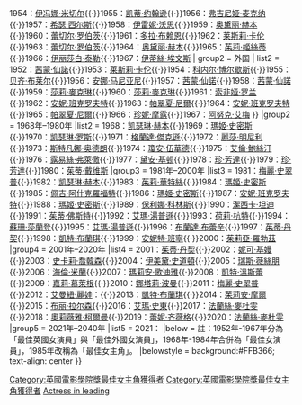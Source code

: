{{Navbox
|name = 英國電影學院獎最佳女主角
|title = [[英國電影學院獎|{{color|#FFFFFF|英國電影學院獎}}]][[英國電影學院獎最佳女主角|{{color|#FFFFFF|最佳女主角}}]]
|titlestyle = background:#CC5500
|groupstyle = background:#FFB366
| group1 = 1952年–1967年
| list1  = {{navbox|subgroup
| basestyle = background: #BDB76B
| group1 = 英国
| list1  = 1952：[[费雯·丽]]{{·}}1953：[[奥黛丽·赫本]]{{·}}1954：[[伊冯娜·米切尔]]{{·}}1955：[[凯蒂·约翰逊]]{{·}}1956：[[弗吉尼娅·麦克纳]]{{·}}1957：[[希瑟·西尔斯]]{{·}}1958：[[伊雷妮·沃思]]{{·}}1959：[[奥黛丽·赫本]]{{·}}1960：[[蕾切尔·罗伯茨]]{{·}}1961：[[多拉·布赖恩]]{{·}}1962：[[莱斯莉·卡伦]]{{·}}1963：[[蕾切尔·罗伯茨]]{{·}}1964：[[奥黛丽·赫本]]{{·}}1965：[[茱莉·姬絲蒂]]{{·}}1966：[[伊丽莎白·泰勒]]{{·}}1967：[[伊蒂絲·埃文斯]] 
| group2 = 外国
| list2  = 1952：[[茜蒙·仙諾]]{{·}}1953：[[莱斯莉·卡伦]]{{·}}1954：[[科内尔·博尔歇斯]]{{·}}1955：[[贝齐·布莱尔]]{{·}}1956：[[安娜·马尼亚尼]]{{·}}1957：[[茜蒙·仙諾]]{{·}}1958：[[茜蒙·仙諾]]{{·}}1959：[[莎莉·麥克琳]]{{·}}1960：[[莎莉·麥克琳]]{{·}}1961：[[索非娅·罗兰]]{{·}}1962：[[安妮·班克罗夫特]]{{·}}1963：[[帕翠夏·尼爾]]{{·}}1964：[[安妮·班克罗夫特]]{{·}}1965：[[帕翠夏·尼爾]]{{·}}1966：[[珍妮·摩露]]{{·}}1967：[[阿努克·艾梅]]
}}
|group2 = 1968年–1980年
|list2 = 1968：[[凯瑟琳·赫本]]{{·}}1969：[[瑪姬·史密芙|瑪姬·史密斯]]{{·}}1970：[[凯瑟琳·罗斯]]{{·}}1971：[[格蘭達·傑克遜]]{{·}}1972：[[麗莎·明尼利]]{{·}}1973：[[斯特凡娜·奥德朗]]{{·}}1974：[[瓊安·伍華德]]{{·}}1975：[[艾倫·鮑絲汀]]{{·}}1976：[[露易絲·弗萊徹]]{{·}}1977：[[黛安·基顿]]{{·}}1978：[[珍·芳達]]{{·}}1979：[[珍·芳達]]{{·}}1980：[[茱蒂·戴维斯]]
|group3 = 1981年–2000年
|list3 = 1981：[[梅麗·史翠普]]{{·}}1982：[[凯瑟琳·赫本]]{{·}}1983：[[茱莉·華特絲]]{{·}}1984：[[瑪姬·史密芙|瑪姬·史密斯]]{{·}}1985：[[佩吉·阿什克羅福特]]{{·}}1986：[[瑪姬·史密芙|瑪姬·史密斯]]{{·}}1987：[[安妮·班克罗夫特]]{{·}}1988：[[瑪姬·史密芙|瑪姬·史密斯]]{{·}}1989：[[保利娜·科林斯]]{{·}}1990：[[潔西卡·坦迪]]{{·}}1991：[[茱迪·科士打|茱蒂·佛斯特]]{{·}}1992：[[艾瑪·湯普遜]]{{·}}1993：[[荷莉·亨特|荷莉·杭特]]{{·}}1994：[[蘇珊·莎蘭登]]{{·}}1995：[[艾瑪·湯普遜]]{{·}}1996：[[布蘭達·布蕾辛]]{{·}}1997：[[茱蒂·丹契]]{{·}}1998：[[凯特·布兰切特|凱特·布蘭琪]]{{·}}1999：[[安妮特·班寧]]{{·}}2000：[[茱莉娅·罗伯茨|茱莉亞·羅勃茲]] 　  　 　　
|group4 = 2001年–2020年
|list4 = 2001：[[茱蒂·丹契]]{{·}}2002：[[妮可·基嫚]]{{·}}2003：[[史嘉蕾·喬韓森|史卡莉·喬韓森]]{{·}}2004：[[伊美黛·史道頓]]{{·}}2005：[[麗絲·韋花絲潘|瑞斯·薇絲朋]]{{·}}2006：[[海倫·美蘭|海倫·米蘭]]{{·}}2007：[[瑪莉安·歌迪雅]]{{·}}2008：[[凱特·溫斯蕾]]{{·}}2009：[[嘉莉·慕萊根]]{{·}}2010：[[娜塔莉·波特曼|娜塔莉·波曼]]{{·}}2011：[[梅麗·史翠普]]{{·}}2012：[[艾曼紐·麗娃]]：{{·}}2013：[[凯特·布兰切特|凱特·布蘭琪]]{{·}}2014：[[茱莉安·摩爾]]{{·}}2015：[[布丽·拉尔森]]{{·}}2016：[[艾瑪·史東]]{{·}}2017：[[法蘭絲·麥杜雯]]{{·}}2018：[[奧莉薇雅·柯爾曼]]{{·}}2019：[[蕾妮·齐薇格]]{{·}}2020：[[法蘭絲·麥杜雯]]
|group5 = 2021年–2040年
|list5 = 2021：{{le|乔安娜·斯坎伦|Joanna Scanlan}}
|below = 註：1952年-1967年分為「最佳英國女演員」與「最佳外國女演員」，1968年-1984年合併為「最佳女演員」，1985年改稱為「最佳女主角」。
|belowstyle = background:#FFB366; text-align: center
}}<includeonly>[[Category:英國電影學院獎最佳女主角獲得者]]</includeonly><noinclude>
{{collapsible option}}
[[Category:英國電影學院獎最佳女主角獲得者]]
[[Category:英国电影学院奖模板|Actress in leading]]
</noinclude>